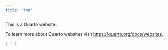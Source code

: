 ```yaml
---
title: "tmp"
---
```


This is a Quarto website.

To learn more about Quarto websites visit <https://quarto.org/docs/websites>.

```r
1 + 1
```
